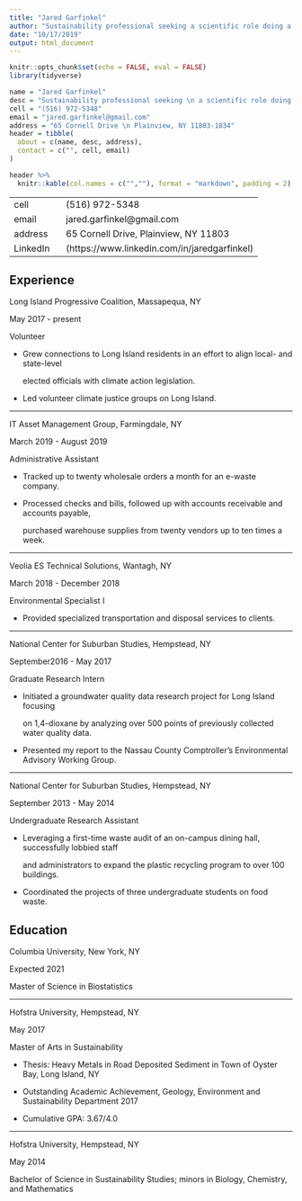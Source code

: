 ```yaml
---
title: "Jared Garfinkel"
author: "Sustainability professional seeking a scientific role doing a public service."
date: "10/17/2019"
output: html_document
---
```


```r
knitr::opts_chunk$set(echo = FALSE, eval = FALSE)
library(tidyverse)
```

```r
name = "Jared Garfinkel"
desc = "Sustainability professional seeking \n a scientific role doing a public service."
cell = "(516) 972-5348"
email = "jared.garfinkel@gmail.com"
address = "65 Cornell Drive \n Plainview, NY 11803-1834"
header = tibble(
  about = c(name, desc, address),
  contact = c("", cell, email)
)
```

```r
header %>% 
  knitr::kable(col.names = c("",""), format = "markdown", padding = 2)
```


|         |              |
| ------  | ------------ |
| cell    |$~~$ (516) 972-5348 |
| email   |$~~$ jared.garfinkel@gmail.com |
| address |$~~$ 65 Cornell Drive, Plainview, NY 11803 |
| LinkedIn|$~~$ (https://www.linkedin.com/in/jaredgarfinkel)

## Experience

Long Island Progressive Coalition, Massapequa, NY

May 2017 - present

Volunteer

* Grew connections to Long Island residents in an effort to align local- and state-level

    elected officials with climate action legislation.

* Led volunteer climate justice groups on Long Island.

***

IT Asset Management Group, Farmingdale, NY 

March 2019 - August 2019

Administrative Assistant

* Tracked up to twenty wholesale orders a month for an e-waste company.

* Processed checks and bills, followed up with accounts receivable and accounts payable, 

    purchased warehouse supplies from twenty vendors up to ten times a week. 
    
***

Veolia ES Technical Solutions, Wantagh, NY

March 2018 - December 2018

Environmental Specialist I

* Provided specialized transportation and disposal services to clients. 

***

National Center for Suburban Studies, Hempstead, NY

September2016 - May 2017

Graduate Research Intern

* Initiated a groundwater quality data research project for Long Island focusing 

    on 1,4-dioxane by analyzing over 500 points of previously collected water quality data. 

* Presented my report to the Nassau County Comptroller’s Environmental Advisory Working Group. 

***

National Center for Suburban Studies, Hempstead, NY

September 2013 - May 2014

Undergraduate Research Assistant

* Leveraging a first-time waste audit of an on-campus dining hall, successfully lobbied staff 

    and administrators to expand the plastic recycling program to over 100 buildings. 
    
* Coordinated the projects of three undergraduate students on food waste. 

## Education

Columbia University, New York, NY

Expected 2021

Master of Science in Biostatistics

***

Hofstra University, Hempstead, NY

May 2017

Master of Arts in Sustainability

* Thesis: Heavy Metals in Road Deposited Sediment in Town of Oyster Bay, Long Island, NY

* Outstanding Academic Achievement, Geology, Environment and Sustainability Department 2017

* Cumulative GPA: 3.67/4.0

***

Hofstra University, Hempstead, NY

May 2014

Bachelor of Science in Sustainability Studies; minors in Biology, Chemistry, and Mathematics